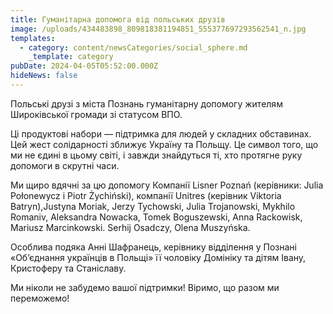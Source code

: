 ```yaml
---
title: Гуманітарна допомога від польських друзів
image: /uploads/434483898_809818381194851_555377697293562541_n.jpg
templates:
  - category: content/newsCategories/social_sphere.md
    _template: category
pubDate: 2024-04-05T05:52:00.000Z
hideNews: false
---
```


Польські друзі з міста Познань гуманітарну допомогу жителям Широківської громади зі статусом ВПО.

Ці продуктові набори — підтримка для людей у складних обставинах. Цей жест солідарності зближує Україну та Польщу. Це символ того, що ми не єдині в цьому світі, і завжди знайдуться ті, хто протягне руку допомоги в скрутні часи.

Ми щиро вдячні за цю допомогу Компанії Lisner Poznań (керівники: Julia Połonewycz i Piotr Żychiński), компанії Unitres (керівник Viktoria Batryn),Justyna Moriak, Jerzy Tychowski, Julia Trojanowski, Mykhilo Romaniv, Aleksandra Nowacka, Tomek Boguszewski, Anna Rackowisk, Mariusz Marcinkowski. Serhij Osadczy, Olena Muszyńska.

Особлива подяка Анні Шафранець, керівнику відділення у Познані «Об’єднання українців в Польщі» її чоловіку Домініку та дітям Івану, Кристоферу та Станіславу.

Ми ніколи не забудемо вашої підтримки! Віримо, що разом ми  переможемо!
